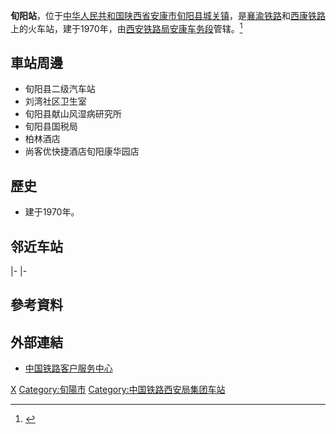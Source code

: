 {{Expand|time=2016-07-22T12:39:44+00:00}}
{{Infobox China railway station
|车站名称 =旬阳站
|图片 = 
|图片介绍 = 
|车站拼音 = Xunyang
|英文名称 = Xunyang Railway Station
|车站代码 = 29783<ref>{{cite book|title=中华人民共和国铁路车站代码（GB/T 10302-2010）|publisher=中国标准出版社|year=2010|isbn=155066140495|ignore-isbn-error=true|pages=42}}</ref>
|电报码 = XUY
|拼音码 = XYA
|车站位置 = [[陕西省|陕西省]][[安康市|安康市]][[旬阳县|旬阳县]][[城关镇_(旬阳县)|城关镇]]
|坐标 = 
|归属 = [[西安铁路局|西安铁路局]][[安康车务段|安康车务段]]
|线路 = [[襄渝铁路|襄渝铁路]]、[[西康铁路|西康铁路]]（西康襄渝北东联络线）
|车站等级 = [[三等站_(中铁)|三等站]]
|月台数目 = 
|股道数目 = 
}}
'''旬阳站'''，位于[[中华人民共和国|中华人民共和国]][[陕西省|陕西省]][[安康市|安康市]][[旬阳县|旬阳县]][[城关镇_(旬阳县)|城关镇]]，是[[襄渝铁路|襄渝铁路]]和[[西康铁路|西康铁路]]上的火车站，建于1970年，由[[西安铁路局|西安铁路局]][[安康车务段|安康车务段]]管辖。<ref>{{Cite web |url=http://search.huochepiao.com/huochezhan/jieshao/1309.htm |title=旬阳火车站介绍 |access-date=2016-07-22 |archive-date=2016-08-01 |archive-url=https://web.archive.org/web/20160801045710/http://search.huochepiao.com/huochezhan/jieshao/1309.htm |dead-url=no }}</ref>
==車站周邊==
* 旬阳县二级汽车站
* 刘湾社区卫生室
* 旬阳县献山风湿病研究所
* 旬阳县国税局
* 柏林酒店
* 尚客优快捷酒店旬阳康华园店

==歷史==
* 建于1970年。

== 邻近车站 ==
{{start rail box|[[File:China_Railways.svg|16px]] [[中国铁路|中国铁路]]}}
{{s-inop|[[下棕溪站|下棕溪站]]|{{站|老河口东}}方向}}
{{s-line|[[襄渝铁路|襄渝铁路]]下行线<br />←  旬阳站  →}}
{{s-inop|[[吕河站|吕河站]]|{{站|重庆}}方向|rows=2}}
|-
{{s-inop|[[棕溪站|棕溪站]]<br /><s>''[[长沙坝站|长沙坝站]]''</s>、<s>''[[高店铺站|高店铺站]]''</s>(已撤销)|{{站|老河口东}}方向}}
{{s-line|[[襄渝铁路|襄渝铁路]]上行线<br />←  旬阳站  →}}
|-
{{s-inop|[[旬阳北站|旬阳北站]]|{{站|西安}}/{{站|新丰镇}}方向}}
{{s-line|[[西康铁路|西康铁路]]襄渝北东联络线<br />← 5km 旬阳站 {{0}}{{0}}{{0}} {{0}}{{0}}}}
{{terminus}}
{{end box}}

==參考資料==
{{reflist}}

==外部連結==
* [http://www.12306.cn/mormhweb/ 中国铁路客户服务中心] {{Wayback|url=http://www.12306.cn/mormhweb/ |date=20180205163941 }}
{{China-rail-stub}}
{{襄渝铁路}}
{{西康铁路}}
[[Category:安康市铁路车站|X]]
[[Category:旬陽市|Category:旬陽市]]
[[Category:中国铁路西安局集团车站|Category:中国铁路西安局集团车站]]